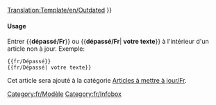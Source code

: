 <noinclude>[[Translation:Template/en/Outdated]]</noinclude><noinclude></noinclude>{{en/Ambox| type  = content
| image = en/Outdated content.png | alt = Contenu Dépassé
| text  = <strong>À mettre à jour</strong><br />
Cette article ou une section de cet article n'est plus à jour. Une partie de son contenu peut ne plus exister suite aux changements de la dernière version. Veuillez mettre à jour cet article. {{#IF: {{{1|}}} |<br>{{{1}}}|}}
}}<includeonly>{{{include|[[Category:fr/Articles depassés]]}}}</includeonly><noinclude>

====Usage====
Entrer <nowiki>{{</nowiki>'''dépassé/Fr'''<nowiki>}}</nowiki> ou <nowiki>{{</nowiki>'''dépassé/Fr'''| '''votre texte'''<nowiki>}}</nowiki> à l'intérieur d'un article non à jour. Exemple:
<pre>
{{fr/Dépassé}} 
{{fr/Dépassé| votre texte}}
</pre>
Cet article sera ajouté à la catégorie [[:Category:fr/Articles depassés|Articles à mettre à jour/Fr]].

[[Category:fr/Modèle]][[Category:fr/Infobox]]</noinclude>